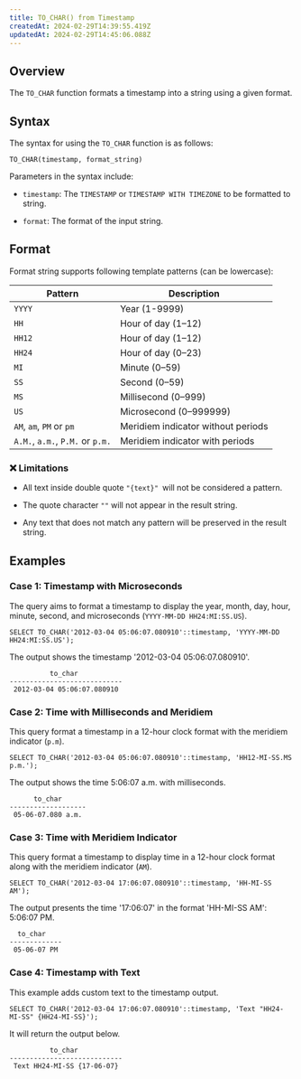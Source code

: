 ```yaml
---
title: TO_CHAR() from Timestamp
createdAt: 2024-02-29T14:39:55.419Z
updatedAt: 2024-02-29T14:45:06.088Z
---
```


## **Overview**

The `TO_CHAR` function formats a timestamp into a string using a given format.

## **Syntax**

The syntax for using the `TO_CHAR` function is as follows:

```pgsql
TO_CHAR(timestamp, format_string)
```

Parameters in the syntax include:

*   `timestamp`: The `TIMESTAMP` or `TIMESTAMP WITH TIMEZONE` to be formatted to string.&#x20;

*   `format`: The format of the input string.&#x20;

## **Format**

Format string supports following template patterns (can be lowercase):

| **Pattern**                      | **Description**                    |
| -------------------------------- | ---------------------------------- |
| `YYYY`                           | Year (1-9999)&#x20;                |
| `HH`                             | Hour of day (1–12)&#x20;           |
| `HH12`                           | Hour of day (1–12)&#x20;           |
| `HH24`                           | Hour of day (0–23)&#x20;           |
| `MI`                             | Minute (0–59)                      |
| `SS`                             | Second (0–59)&#x20;                |
| `MS`                             | Millisecond (0–999)&#x20;          |
| `US`                             | Microsecond (0–999999)             |
| `AM`, `am`, `PM` or `pm`         | Meridiem indicator without periods |
| `A.M.`, `a.m.`, `P.M.` or `p.m.` | Meridiem indicator with periods    |

### ❌ Limitations

*   All text inside double quote `"{text}" `will not be considered a pattern.

*   The quote character `""` will not appear in the result string.&#x20;

*   Any text that does not match any pattern will be preserved in the result string.

## **Examples**

### Case 1: Timestamp with Microseconds

The query aims to format a timestamp to display the year, month, day, hour, minute, second, and microseconds (`YYYY-MM-DD HH24:MI:SS.US`).

```pgsql
SELECT TO_CHAR('2012-03-04 05:06:07.080910'::timestamp, 'YYYY-MM-DD HH24:MI:SS.US');
```

The output shows the timestamp '2012-03-04 05:06:07.080910'.

```pgsql
          to_char           
----------------------------
 2012-03-04 05:06:07.080910
```

### Case 2: Time with Milliseconds and Meridiem

This query format a timestamp in a 12-hour clock format with the meridiem indicator (`p.m`).

```pgsql
SELECT TO_CHAR('2012-03-04 05:06:07.080910'::timestamp, 'HH12-MI-SS.MS p.m.');
```

The output shows the time 5:06:07 a.m. with milliseconds.

```pgsql
      to_char      
-------------------
 05-06-07.080 a.m.
```

### Case 3: Time with Meridiem Indicator

This query format a timestamp to display time in a 12-hour clock format along with the meridiem indicator (`AM`).

```pgsql
SELECT TO_CHAR('2012-03-04 17:06:07.080910'::timestamp, 'HH-MI-SS AM');
```

The output presents the time '17:06:07' in the format 'HH-MI-SS AM': 5:06:07 PM.

```pgsql
  to_char   
-------------
 05-06-07 PM
```

### Case 4: Timestamp with Text

This example adds custom text to the timestamp output.

```pgsql
SELECT TO_CHAR('2012-03-04 17:06:07.080910'::timestamp, 'Text "HH24-MI-SS" {HH24-MI-SS}');
```

It will return the output below.

```pgsql
          to_char           
----------------------------
 Text HH24-MI-SS {17-06-07}
```

